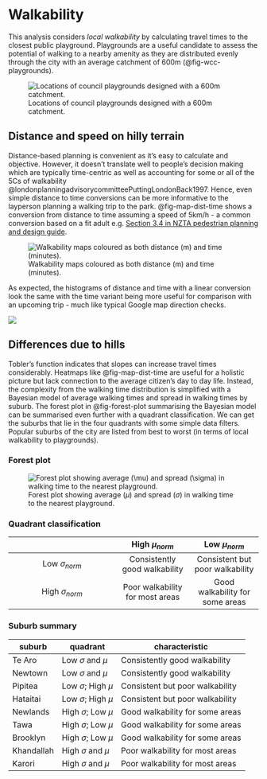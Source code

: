 
# Walkability {#sec-walkability}

This analysis considers _local walkability_ by calculating travel times to the closest public playground. Playgrounds are a useful candidate to assess the potential of walking to a nearby amenity as they are distributed evenly through the city with an average catchment of 600m (@fig-wcc-playgrounds).  

![Locations of council playgrounds designed with a 600m catchment.](assets/wcc-playgrounds.png){width=80%, #fig-wcc-playgrounds}

## Distance and speed on hilly terrain
Distance-based planning is convenient as it's easy to calculate and objective. However, it doesn't translate well to people's decision making which are typically time-centric as well as accounting for some or all of the 5Cs of walkability @londonplanningadvisorycommitteePuttingLondonBack1997. Hence, even simple distance to time conversions can be more informative to the layperson planning a walking trip to the park. @fig-map-dist-time shows a conversion from distance to time assuming a speed of 5km/h - a common conversion based on a fit adult e.g. [Section 3.4 in NZTA pedestrian planning and design guide](https://www.nzta.govt.nz/assets/resources/pedestrian-planning-guide/docs/pedestrian-planning-guide.pdf).  


![Walkability maps coloured as both distance (m) and time (minutes).](assets/flat-walkability-dist-time-map.png){#fig-map-dist-time}

As expected, the histograms of distance and time with a linear conversion look the same with the time variant being more useful for comparison with an upcoming trip - much like typical Google map direction checks. 

![](assets/flat-walkability-dist-time-histogram.png){#fig-hist-dist-time}


## Differences due to hills

Tobler's function indicates that slopes can increase travel times considerably. Heatmaps like @fig-map-dist-time are useful for a holistic picture but lack connection to the average citizen's day to day life. Instead, the complexity from the walking time distribution is simplified with a Bayesian model of average walking times and spread in walking times by suburb. The forest plot in @fig-forest-plot summarising the Bayesian model can be summarised even further with a quadrant classification. We can get the suburbs that lie in the four quadrants with some simple data filters. Popular suburbs of the city are listed from best to worst (in terms of local walkability to playgrounds).

:::panel-tabset
### Forest plot
![Forest plot showing average ($\mu$) and spread ($\sigma$) in walking time to the nearest playground.](assets/modelling-suburbs.png){#fig-forest-plot}


### Quadrant classification
|                      | High $\mu_{norm}$ | Low $\mu_{norm}$ |
| :------------------: | :------------: | :-----------: |
| Low $\sigma_{norm}$  | Consistently good walkability  |  Consistent but poor walkability |
| High $\sigma_{norm}$  | Poor walkability for most areas |  Good walkability for some areas |

### Suburb summary

| suburb | quadrant  |characteristic |
|--- |--- |--- |
|Te Aro|Low $\sigma$ and $\mu$| Consistently good walkability|
|Newtown|Low $\sigma$ and $\mu$| Consistently good walkability |
|Pipitea|Low $\sigma$; High $\mu$| Consistent but poor walkability |
|Hataitai|Low $\sigma$; High $\mu$|Consistent but poor walkability|
|Newlands|High $\sigma$; Low $\mu$|Good walkability for some areas |
|Tawa|High $\sigma$; Low $\mu$| Good walkability for some areas |
|Brooklyn|High $\sigma$; Low $\mu$| Good walkability for some areas |
|Khandallah|High $\sigma$ and $\mu$| Poor walkability for most areas|
|Karori|High $\sigma$ and $\mu$| Poor walkability for most areas|

:::

